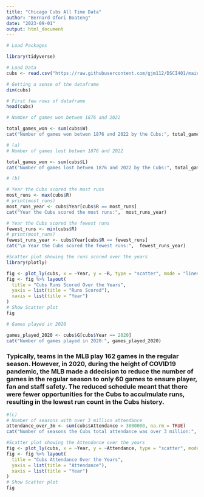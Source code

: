 ---
title: "Chicago Cubs All Time Data"
author: "Bernard Ofori Boateng"
date: "2023-09-01"
output: html_document
---

```{r}
# Load Packages

library(tidyverse)
```

```{r}
# Load Data
cubs <- read.csv("https://raw.githubusercontent.com/gjm112/DSCI401/main/data/cubs_all_time.csv")
```

```{r}
# Getting a sense of the dataframe
dim(cubs)
```
```{r}
# First few rows of dataframe
head(cubs)
```

```{r}
# Number of games won betwen 1876 and 2022

total_games_won <- sum(cubs$W)
cat("Number of games won betwen 1876 and 2022 by the Cubs:", total_games_won)
```


```{r}
# (a)
# Number of games lost betwen 1876 and 2022

total_games_won <- sum(cubs$L)
cat("Number of games lost betwen 1876 and 2022 by the Cubs:", total_games_won)
```


```{r}
# (b)

# Year the Cubs scored the most runs
most_runs <- max(cubs$R)
# print(most_runs)
most_runs_year <- cubs$Year[cubs$R == most_runs]
cat("Year the Cubs scored the most runs:",  most_runs_year)
```

```{r}
# Year the Cubs scored the fewest runs
fewest_runs <- min(cubs$R)
# print(most_runs)
fewest_runs_year <- cubs$Year[cubs$R == fewest_runs]
cat("\n Year the Cubs scored the fewest runs:",  fewest_runs_year)

```

```{r}
#Scatter plot showing the runs scored over the years
library(plotly)

fig <- plot_ly(cubs, x = ~Year, y = ~R, type = "scatter", mode = "lines+markers")
fig <- fig %>% layout(
  title = "Cubs Runs Scored Over the Years",
  yaxis = list(title = "Runs Scored"),
  xaxis = list(title = "Year")
)
# Show Scatter plot
fig
```


```{r}
# Games played in 2020

games_played_2020 <- cubs$G[cubs$Year == 2020]
cat("Number of games played in 2020:", games_played_2020)
```

### Typically, teams in the MLB play 162 games in the regular season. However, in 2020, during the height of COVID19 pandemic, the MLB made a ddecision to reduce the number of games in the regular season to only 60 games to ensure player, fan and staff safety. The reduced schedule meant that there were fewer opportunities for the Cubs to acculmulate runs, resulting in the lowest run count in the Cubs history.


```{r}
#(c)
# Number of seasons with over 3 million attendance
attendance_over_3m <- sum(cubs$Attendance > 3000000, na.rm = TRUE)
cat("Number of seasons the Cubs total attendance was over 3 million:", attendance_over_3m)

```

```{r}
#Scatter plot showing the Attendance over the years
fig <- plot_ly(cubs, x = ~Year, y = ~Attendance, type = "scatter", mode = "lines+markers")
fig <- fig %>% layout(
  title = "Cubs Attendance Over the Years",
  yaxis = list(title = "Attendance"),
  xaxis = list(title = "Year")
)
# Show Scatter plot
fig
```

